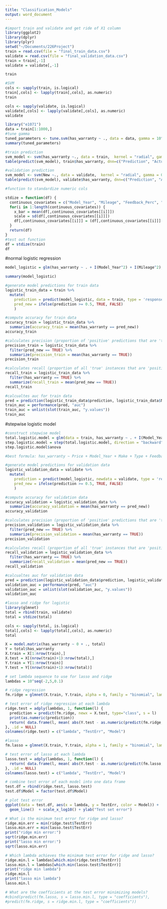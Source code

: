 ```yaml
---
title: "Classification_Models"
output: word_document
---
```


```r
#import train and validate and get ride of X1 column
library(ggplot2)
library(dplyr)
library(plyr)
setwd("~/Documents/226Project")
train = read.csv(file = "final_train_data.csv")
validate = read.csv(file = "final_validation_data.csv")
train = train[,-1]
validate = validate[,-1]

train
```

```r
#SVM
cols <- sapply(train, is.logical)
train[,cols] <- lapply(train[,cols], as.numeric)
train

cols <- sapply(validate, is.logical)
validate[,cols] <- lapply(validate[,cols], as.numeric)
validate

library("e1071")
data = train[1:1000,]
#tune gamma
tuned_parameters <- tune.svm(has_warranty ~ ., data = data, gamma = 10^(-5:-1), cost = 10^(-3:1))
summary(tuned_parameters)

#train prediction
svm_model <- svm(has_warranty ~., data = train,  kernel = "radial", gamma = 0.02, cost = 1)
table(predict(svm_model), train$has_warranty, dnn=c("Prediction", "Actual"))

#validation prediction
svm_model <- svm(New ~., data = validate,  kernel = "radial", gamma = 0.02, cost = 1)
table(predict(svm_model), validate$has_warranty, dnn=c("Prediction", "Actual"))   
```

```r
#function to standardize numeric cols

stdize = function(df) {
  continuous_covariates = c("Model_Year", "Mileage", "Feedback_Perc", "N_Reviews", "review_polarity", "review_positivity")
  for(i in 1:length(continuous_covariates)) {
    x_bar = mean(df[,continuous_covariates[[i]]])
    scale = sd(df[,continuous_covariates[[i]]])
    df[,continuous_covariates[[i]]] = (df[,continuous_covariates[[i]]]-x_bar)/scale
  }
  return(df)
}
#test out function
df = stdize(train)
df
```

#normal logistic regression
```r
model_logistic = glm(has_warranty ~ . + I(Model_Year^2) + I(Mileage^2), train, family = 'binomial')

summary(model_logistic)

#generate model predictions for train data
logistic_train_data = train %>%
  mutate(
    prediction = predict(model_logistic, data = train, type = 'response'),
    pred_new = ifelse(prediction >= 0.5, TRUE, FALSE)
    )

#compute accuracy for train data
accuracy_train = logistic_train_data %>%
  summarize(accuracy_train = mean(has_warranty == pred_new))
accuracy_train

#calculates precision (proportion of 'positive' predictions that are 'true') for train data
precision_train = logistic_train_data %>%
  filter(pred_new == TRUE) %>%
  summarize(precision_train = mean(has_warranty == TRUE))
precision_train

#calculates recall (proportion of all 'true' instances that are 'positive') for train data
recall_train = logistic_train_data %>%
  filter(has_warranty == TRUE) %>%
  summarize(recall_train = mean(pred_new == TRUE))
recall_train

#calcualtes auc for train data
pred = prediction(logistic_train_data$prediction, logistic_train_data$New)
train_auc = performance(pred, "auc")
train_auc = unlist(slot(train_auc, "y.values"))
train_auc
```

#stepwise logistic model
```r
#construct stepwise model
total.logistic.model = glm(data = train, has_warranty ~ . + I(Model_Year^2) + I(Mileage^2), family = 'binomial')
step.logistic.model = step(total.logistic.model, direction = "backward")
step.logistic.model$anova

#best formula: has_warranty ~ Price + Model_Year + Make + Type + Feedback_Perc + N_Reviews + Seller_Status + Auction + Buy_Now + uses_excl + review_polarity + New + I(Model_Year^2)
```

```r
#generate model predictions for validation data
logistic_validation_data = validate %>%
  mutate(
    prediction = predict(model_logistic, newdata = validate, type = 'response'),
    pred_new = ifelse(prediction >= 0.5, TRUE, FALSE)
    )

#compute accuracy for validation data
accuracy_validation = logistic_validation_data %>%
  summarize(accuracy_validation = mean(has_warranty == pred_new))
accuracy_validation

#calculates precision (proportion of 'positive' predictions that are 'true') for validation data
precision_validation = logistic_validation_data %>%
  filter(pred_new == TRUE) %>%
  summarize(precision_validation = mean(has_warranty == TRUE))
precision_validation

#calculates recall (proportion of all 'true' instances that are 'positive') for validation data
recall_validation = logistic_validation_data %>%
  filter(has_warranty == TRUE) %>%
  summarize(recall_validation = mean(pred_new == TRUE))
recall_validation

#calcualtes auc for validation data
pred = prediction(logistic_validation_data$prediction, logistic_validation_data$New)
validation_auc = performance(pred, "auc")
validation_auc = unlist(slot(validation_auc, "y.values"))
validation_auc
```

```r
#lasso and ridge for logistic
library(glmnet)
total = rbind(train, validate)
total = stdize(total)

cols <- sapply(total, is.logical)
total[,cols] <- lapply(total[,cols], as.numeric)
total

X = model.matrix(has_warranty ~ 0 + ., total)
Y = total$has_warranty
X.train = X[1:nrow(train),]
X.test = X[(nrow(train)+1):nrow(total),]
Y.train = Y[1:nrow(train)]
Y.test = Y[(nrow(train)+1):nrow(total)]

# set lambda sequence to use for lasso and ridge
lambdas = 10^seq(-2,5,0.1)

# ridge regression
fm.ridge = glmnet(X.train, Y.train, alpha = 0, family = "binomial", lambda = lambdas, thresh = 1e-12)

# test error of ridge regression at each lambda
ridge.test = adply(lambdas, 1, function(l) {
  prediction = predict(fm.ridge, newx = X.test, type="class", s = l)
  print(as.numeric(prediction))
  return( data.frame(l, mean( abs(Y.test - as.numeric(predict(fm.ridge, newx = X.test, type="class", s = l))) ), "Ridge" ))
}, .id = NULL)
colnames(ridge.test) = c("lambda", "TestErr", "Model")

#lasso
fm.lasso = glmnet(X.train, Y.train, alpha = 1, family = "binomial", lambda = lambdas, thresh = 1e-12)

# test error of lasso at each lambda
lasso.test = adply(lambdas, 1, function(l) {
  return( data.frame(l, mean( abs(Y.test - as.numeric(predict(fm.lasso, s = l, newx = X.test, type='class'))) ), "Lasso" ))
}, .id = NULL)
colnames(lasso.test) = c("lambda", "TestErr", "Model")

# combine test error of each model into one data frame
test.df = rbind(ridge.test, lasso.test)
test.df$Model = factor(test.df$Model)

# plot test error
ggplot(data = test.df, aes(x = lambda, y = TestErr, color = Model)) + 
  geom_line()  + scale_x_log10() + ylab("Test set error")

# What is the minimum test error for ridge and lasso?
ridge.min.err = min(ridge.test$TestErr)
lasso.min.err = min(lasso.test$TestErr)
print("ridge min error:")
sqrt(ridge.min.err)
print("lasso min error:")
sqrt(lasso.min.err)

# Which lambda achieves the minimum test error for ridge and lasso?
ridge.min.l = lambdas[which.min(ridge.test$TestErr)]
lasso.min.l = lambdas[which.min(lasso.test$TestErr)]
print("ridge min lambda")
ridge.min.l
print("lasso min lambda")
lasso.min.l

# What are the coefficients at the test error minimizing models?
#cbind(predict(fm.lasso, s = lasso.min.l, type = "coefficients"), 
#predict(fm.ridge, s = ridge.min.l, type = "coefficients"))
```



